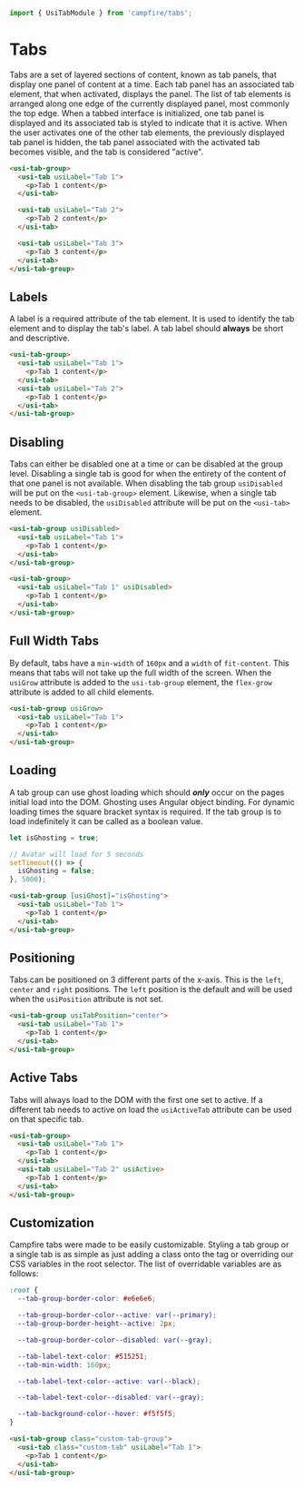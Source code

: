 ```ts
import { UsiTabModule } from 'campfire/tabs';
```

# Tabs
Tabs are a set of layered sections of content, known as tab panels, that display one panel of content at a time. Each tab panel has an associated tab element,
that when activated, displays the panel. The list of tab elements is arranged along one edge of the currently displayed panel, most commonly the top edge.
When a tabbed interface is initialized, one tab panel is displayed and its associated tab is styled to indicate that it is active. When the user activates one
of the other tab elements, the previously displayed tab panel is hidden, the tab panel associated with the activated tab becomes visible, and the tab is
considered "active".

```html
<usi-tab-group>
  <usi-tab usiLabel="Tab 1">
    <p>Tab 1 content</p>
  </usi-tab>

  <usi-tab usiLabel="Tab 2">
    <p>Tab 2 content</p>
  </usi-tab>

  <usi-tab usiLabel="Tab 3">
    <p>Tab 3 content</p>
  </usi-tab>
</usi-tab-group>
```

## Labels
A label is a required attribute of the tab element. It is used to identify the tab element and to display the tab's label. A tab label should **always** be
short and descriptive.

```html
<usi-tab-group>
  <usi-tab usiLabel="Tab 1">
    <p>Tab 1 content</p>
  </usi-tab>
  <usi-tab usiLabel="Tab 2">
    <p>Tab 1 content</p>
  </usi-tab>
</usi-tab-group>
```

## Disabling
Tabs can either be disabled one at a time or can be disabled at the group level. Disabling a single tab is good for when the entirety of the content of that one
panel is not available. When disabling the tab group `usiDisabled` will be put on the `<usi-tab-group>` element. Likewise, when a single tab needs to be disabled,
the `usiDisabled` attribute will be put on the `<usi-tab>` element.

```html
<usi-tab-group usiDisabled>
  <usi-tab usiLabel="Tab 1">
    <p>Tab 1 content</p>
  </usi-tab>
</usi-tab-group>

<usi-tab-group>
  <usi-tab usiLabel="Tab 1" usiDisabled>
    <p>Tab 1 content</p>
  </usi-tab>
</usi-tab-group>
```

## Full Width Tabs
By default, tabs have a `min-width` of `160px` and a `width` of `fit-content`. This means that tabs will not take up the full width of the screen. When the
`usiGrow` attribute is added to the `usi-tab-group` element, the `flex-grow` attribute is added to all child elements.

```html
<usi-tab-group usiGrow>
  <usi-tab usiLabel="Tab 1">
    <p>Tab 1 content</p>
  </usi-tab>
</usi-tab-group>
```

## Loading
A tab group can use ghost loading which should ***only*** occur on the pages initial load into the DOM. Ghosting uses Angular object binding. For dynamic
loading times the square bracket syntax is required. If the tab group is to load indefinitely it can be called as a boolean value.

```ts
let isGhosting = true;

// Avatar will load for 5 seconds
setTimeout(() => {
  isGhosting = false;
}, 5000);
```

```html
<usi-tab-group [usiGhost]="isGhosting">
  <usi-tab usiLabel="Tab 1">
    <p>Tab 1 content</p>
  </usi-tab>
</usi-tab-group>
```

## Positioning
Tabs can be positioned on 3 different parts of the x-axis. This is the `left`, `center` and `right` positions. The `left` position is the default and will be used
when the `usiPosition` attribute is not set.

```html
<usi-tab-group usiTabPosition="center">
  <usi-tab usiLabel="Tab 1">
    <p>Tab 1 content</p>
  </usi-tab>
</usi-tab-group>
```

## Active Tabs
Tabs will always load to the DOM with the first one set to active. If a different tab needs to active on load the `usiActiveTab` attribute can be used on that
specific tab.

```html
<usi-tab-group>
  <usi-tab usiLabel="Tab 1">
    <p>Tab 1 content</p>
  </usi-tab>
  <usi-tab usiLabel="Tab 2" usiActive>
    <p>Tab 1 content</p>
  </usi-tab>
</usi-tab-group>
```

## Customization
Campfire tabs were made to be easily customizable. Styling a tab group or a single tab is as simple as just adding a class onto the tag or overriding our CSS
variables in the root selector. The list of overridable variables are as follows:

```css
:root {
  --tab-group-border-color: #e6e6e6;

  --tab-group-border-color--active: var(--primary);
  --tab-group-border-height--active: 2px;

  --tab-group-border-color--disabled: var(--gray);

  --tab-label-text-color: #515251;
  --tab-min-width: 160px;

  --tab-label-text-color--active: var(--black);

  --tab-label-text-color--disabled: var(--gray);

  --tab-background-color--hover: #f5f5f5;
}
```

```html
<usi-tab-group class="custom-tab-group">
  <usi-tab class="custom-tab" usiLabel="Tab 1">
    <p>Tab 1 content</p>
  </usi-tab>
</usi-tab-group>
```
```
